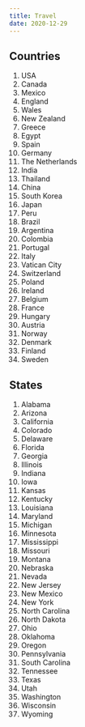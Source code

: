 ```yaml
---
title: Travel
date: 2020-12-29
---
```


## Countries

  1. USA
  1. Canada
  1. Mexico
  1. England
  1. Wales
  1. New Zealand
  1. Greece
  1. Egypt
  1. Spain
  1. Germany
  1. The Netherlands
  1. India
  1. Thailand
  1. China
  1. South Korea
  1. Japan
  1. Peru
  1. Brazil
  1. Argentina
  1. Colombia
  1. Portugal
  1. Italy
  1. Vatican City
  1. Switzerland
  1. Poland
  1. Ireland
  1. Belgium
  1. France
  1. Hungary
  1. Austria
  1. Norway
  1. Denmark
  1. Finland
  1. Sweden

## States

  1. Alabama
  1. Arizona
  1. California
  1. Colorado
  1. Delaware
  1. Florida
  1. Georgia
  1. Illinois
  1. Indiana
  1. Iowa
  1. Kansas
  1. Kentucky
  1. Louisiana
  1. Maryland
  1. Michigan
  1. Minnesota
  1. Mississippi
  1. Missouri
  1. Montana
  1. Nebraska
  1. Nevada
  1. New Jersey
  1. New Mexico
  1. New York
  1. North Carolina
  1. North Dakota
  1. Ohio
  1. Oklahoma
  1. Oregon
  1. Pennsylvania
  1. South Carolina
  1. Tennessee
  1. Texas
  1. Utah
  1. Washington
  1. Wisconsin
  1. Wyoming
